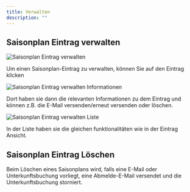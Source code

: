 ```yaml
---
title: Verwalten
description: ""
---
```


## Saisonplan Eintrag verwalten

<Frame>
  <img
    className="block"
    src="/images/saisonplan-eintrag-verwalten-1.png"
    alt="Saisonplan Eintrag verwalten"
  />
</Frame>

Um einen Saisonplan-Eintrag zu verwalten, können Sie auf den Eintrag klicken

<Frame>
  <img
    className="block"
    src="/images/saisonplan-eintrag-verwalten-2.png"
    alt="Saisonplan Eintrag verwalten Informationen"
  />
</Frame>

Dort haben sie dann die relevanten Informationen zu dem Eintrag und können z.B. die E-Mail versenden/erneut versenden oder löschen.

<Frame>
  <img
    className="block"
    src="/images/saisonplan-eintrag-verwalten-3.png"
    alt="Saisonplan Eintrag verwalten Liste"
  />
</Frame>

In der Liste haben sie die gleichen funktionalitäten wie in der Eintrag Ansicht.

## Saisonplan Eintrag Löschen

Beim Löschen eines Saisonplans wird, falls eine E-Mail oder Unterkunftsbuchung vorliegt, eine Abmelde-E-Mail versendet und die Unterkunftsbuchung storniert.
